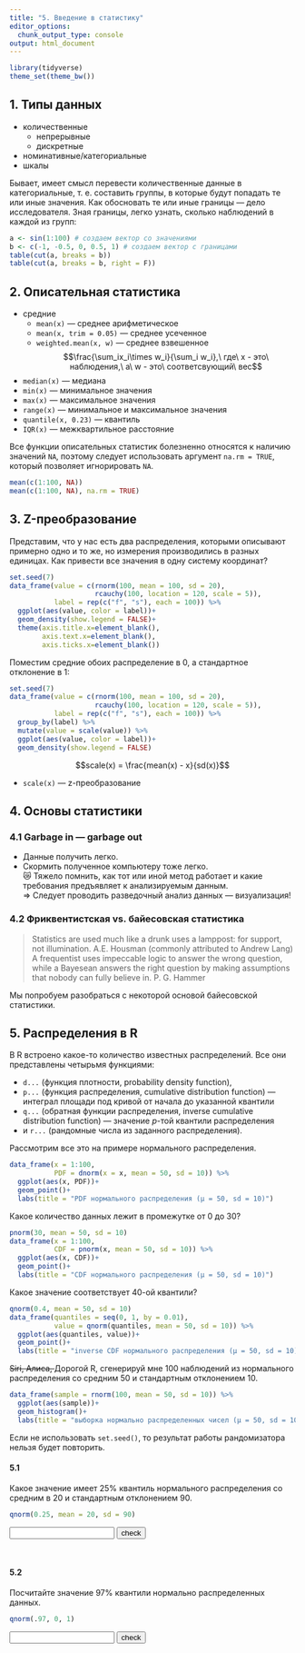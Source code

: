 ```yaml
---
title: "5. Введение в статистику"
editor_options: 
  chunk_output_type: console
output: html_document
---
```


```r
library(tidyverse)
theme_set(theme_bw())
```


## 1. Типы данных

* количественные
    * непрерывные
    * дискретные
* номинативные/категориальные
* шкалы

Бывает, имеет смысл перевести количественные данные в категориальные, т. е. составить группы, в которые будут попадать те или иные значения. Как обосновать те или иные границы — дело исследователя. Зная границы, легко узнать, сколько наблюдений в каждой из групп:

```r
a <- sin(1:100) # создаем вектор со значениями
b <- c(-1, -0.5, 0, 0.5, 1) # создаем вектор с границами
table(cut(a, breaks = b))
table(cut(a, breaks = b, right = F))
```

## 2. Описательная статистика

* средние
    * `mean(x)` --- среднее арифметическое
    * `mean(x, trim = 0.05)` --- среднее усеченное
    * `weighted.mean(x, w)` ---  среднее взвешенное $$\frac{\sum_ix_i\times w_i}{\sum_i w_i},\ где\ x - это\ наблюдения,\ а\ w - это\ соответсвующий\ вес$$

* `median(x)` --- медиана
* `min(x)` --- минимальное значения
* `max(x)` --- максимальное значения
* `range(x)` --- минимальное и максимальное значения
* `quantile(x, 0.23)` --- квантиль
* `IQR(x)` --- межквартильное расстояние

Все функции описательных статистик болезненно относятся к наличию значений `NA`, поэтому следует использовать аргумент `na.rm = TRUE`, который позволяет игнорировать `NA`.

```r
mean(c(1:100, NA))
mean(c(1:100, NA), na.rm = TRUE)
```


## 3. Z-преобразование

Представим, что у нас есть два распределения, которыми описывают примерно одно и то же, но измерения производились в разных единицах. Как привести все значения в одну систему координат?

```r
set.seed(7)
data_frame(value = c(rnorm(100, mean = 100, sd = 20),
                     rcauchy(100, location = 120, scale = 5)),
           label = rep(c("f", "s"), each = 100)) %>% 
  ggplot(aes(value, color = label))+
  geom_density(show.legend = FALSE)+
  theme(axis.title.x=element_blank(),
        axis.text.x=element_blank(),
        axis.ticks.x=element_blank())
```

Поместим средние обоих распределение в 0, а стандартное отклонение в 1:

```r
set.seed(7)
data_frame(value = c(rnorm(100, mean = 100, sd = 20),
                     rcauchy(100, location = 120, scale = 5)),
           label = rep(c("f", "s"), each = 100)) %>% 
  group_by(label) %>% 
  mutate(value = scale(value)) %>% 
  ggplot(aes(value, color = label))+
  geom_density(show.legend = FALSE)
```

$$scale(x) = \frac{mean(x) - x}{sd(x)}$$

* `scale(x)` --- z-преобразование

## 4. Основы статистики

### 4.1 Garbage in — garbage out

* Данные получить легко.
* Скормить полученное компьютеру тоже легко. <br>
😿 Тяжело помнить, как тот или иной метод работает и какие требования предъявляет к анализируемым данным. <br>
⇒ Следует проводить разведочный анализ данных --- визуализация!

### 4.2 Фриквентистская vs. байесовская статистика
> Statistics are used much like a drunk uses a lamppost: for support, not illumination. A.E. Housman (commonly attributed to Andrew Lang)
> A frequentist uses impeccable logic to answer the wrong question, while a Bayesean answers the right question by making assumptions that nobody can fully believe in. P. G. Hammer

Мы попробуем разобраться с некоторой основой байесовской статистики.

## 5. Распределения в R

В R встроено какое-то количество известных распределений. Все они представлены четырьмя функциями: 

* `d...` (функция плотности, probability density function),
* `p...` (функция распределения, cumulative distribution function) --- интеграл площади под кривой от начала до указанной квантили
* `q...` (обратная функции распределения, inverse cumulative distribution function) --- значение *p*-той квантили распределения
* и `r...` (рандомные числа из заданного распределения).

Рассмотрим все это на примере нормального распределения.

```r
data_frame(x = 1:100,
           PDF = dnorm(x = x, mean = 50, sd = 10)) %>% 
  ggplot(aes(x, PDF))+
  geom_point()+
  labs(title = "PDF нормального распределения (μ = 50, sd = 10)")
```

Какое количество данных лежит в промежутке от 0 до 30?
```r
pnorm(30, mean = 50, sd = 10)
data_frame(x = 1:100,
           CDF = pnorm(x, mean = 50, sd = 10)) %>% 
  ggplot(aes(x, CDF))+
  geom_point()+
  labs(title = "CDF нормального распределения (μ = 50, sd = 10)")
```

Какое значение соответствует 40-ой квантили?
```r
qnorm(0.4, mean = 50, sd = 10)
data_frame(quantiles = seq(0, 1, by = 0.01),
           value = qnorm(quantiles, mean = 50, sd = 10)) %>% 
  ggplot(aes(quantiles, value))+
  geom_point()+
  labs(title = "inverse CDF нормального распределения (μ = 50, sd = 10)")
```

<strike> Siri, Алиса, </strike> Дорогой R, сгенерируй мне 100 наблюдений из нормального распределения со средним 50 и стандартным отклонением 10.
```r
data_frame(sample = rnorm(100, mean = 50, sd = 10)) %>% 
  ggplot(aes(sample))+
  geom_histogram()+
  labs(title = "выборка нормально распределенных чисел (μ = 50, sd = 10)")
```

Если не использовать `set.seed()`, то результат работы рандомизатора нельзя будет повторить.

#### 5.1

Какое значение имеет 25% квантиль нормального распределения со средним в 20 и стандартным отклонением 90.

```r
qnorm(0.25, mean = 20, sd = 90)
```

<form name="FormOne" onsubmit="return validateFormOne()" method="post">
<input type="text" name="answerOne">
<input type="submit" value="check">
</form><br>

#### 5.2

Посчитайте значение 97% квантили нормально распределенных данных.

```r
qnorm(.97, 0, 1)
```

<form name="FormTwo" onsubmit="return validateFormTwo()" method="post">
<input type="text" name="answerTwo">
<input type="submit" value="check">
</form><br>

<script>
function validateFormOne() {
    var x = document.forms["FormOne"]["answerOne"].value;
    if (x != "-40.70408") {
        alert("У меня другой ответ...");
        return false;
    } else {
        alert("Да, все правильно");
        return false;
    }
}
function validateFormTwo() {
    var x = document.forms["FormTwo"]["answerTwo"].value;
    if (x != "1.880794") {
        alert("У меня другой ответ...");
        return false;
    } else {
        alert("Да, все правильно");
        return false;
    }
}
</script>

